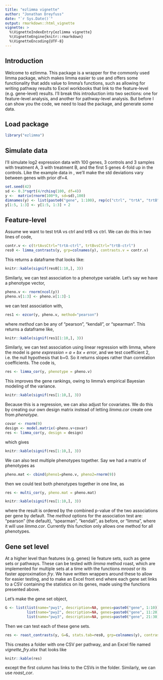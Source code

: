 ```yaml
---
title: "ezlimma vignette"
author: "Jonathan Dreyfuss"
date: "`r Sys.Date()`"
output: rmarkdown::html_vignette
vignette: >
  %\VignetteIndexEntry{ezlimma vignette}
  %\VignetteEngine{knitr::rmarkdown}
  %\VignetteEncoding{UTF-8}
---
```


## Introduction

Welcome to ezlimma. This package is a wrapper for the commonly used limma package, which makes limma easier to use and offers some functionality that adds value to limma's functions, such as allowing for writing pathway results to Excel workbooks that link to the feature-level (e.g. gene-level) results. I'll break this introduction into two sections: one for feature-level analysis, and another for pathway-level analysis. But before I can show you the code, we need to load the package, and generate some data. 

## Load package
```r
library("ezlimma")
```

## Simulate data
I'll simulate log2 expression data with 100 genes, 3 controls and 3 samples with treatment A, 3 with treatment B, and the first 5 genes 4-fold up in the controls. Like the example data in \code{limma} \code{lmFit}, we'll make the std deviations vary between genes with prior df=4.
```r
set.seed(42)
sd <- 0.3*sqrt(4/rchisq(100, df=4))
y <-  matrix(rnorm(100*9, sd=sd),100)
dimnames(y) <- list(paste0("gene", 1:100), rep(c("ctrl", "trtA", "trtB"), each=3))
y[1:5, 1:3] <- y[1:5, 1:3] + 2
```

## Feature-level
Assume we want to test trtA vs ctrl and trtB vs ctrl. We can do this in two lines of code,
```r
contr.v <- c(trtAvsCtrl="trtA-ctrl", trtBvsCtrl="trtB-ctrl")
res0 <- limma_contrasts(y, grp=colnames(y), contrasts.v = contr.v)
```

This returns a dataframe that looks like:
```r
knitr::kable(signif(res0[1:10,], 3))
```

Similarly, we can test association to a phenotype variable. Let's say we have a phenotype vector, 
```r
pheno.v <- rnorm(ncol(y))
pheno.v[1:3] <- pheno.v[1:3]-1
```

we can test association with,
```r
res1 <- ezcor(y, pheno.v, method="pearson")
```

where *method* can be any of "pearson", "kendall", or "spearman". This returns a dataframe like,
```r
knitr::kable(signif(res1[1:10,], 3))
```

Similarly, we can test association using linear regression with limma, where the model is *gene expression = a + bx + error*, and we test coefficient 2, i.e. the null hypothesis that b=0. So it returns slopes rather than correlation coefficients. The code is,
```r
res <- limma_cor(y, phenotype = pheno.v)
```

This improves the gene rankings, owing to limma's empirical Bayesian modeling of the variance.
```r
knitr::kable(signif(res[1:10,], 3))
```

Because this is a regression, we can also adjust for covariates. We do this by creating our own design matrix instead of letting *limma.cor* create one from *phenotype*.
```r
covar <- rnorm(9)
design <- model.matrix(~pheno.v+covar)
res <- limma_cor(y, design = design)
```

which gives
```r
knitr::kable(signif(res[1:10,], 3))
```

We can also test multiple phenotypes together. Say we had a matrix of phenotypes as
```r
pheno.mat <- cbind(pheno1=pheno.v, pheno2=rnorm(9))
```

then we could test both phenotypes together in one line, as
```r
res <- multi_cor(y, pheno.mat = pheno.mat)
```

```r
knitr::kable(signif(res[1:10,], 3))
```

where the result is ordered by the combined p-value of the two associations per gene by default. The *method* options for the association test are: "pearson" (the default), "spearman", "kendall", as before, or "limma", where it will use *limma.cor*. Currently this function only allows one method for all phenotypes.

## Gene set level
At a higher level than features (e.g. genes) lie feature sets, such as gene sets or pathways. These can be tested with *limma* method roast, which are implemented for multiple sets at a time with the functions *mroast* or its faster approximation *fry*. We have written wrappers around these to allow for easier testing, and to make an Excel front end where each gene set links to a CSV containing the statistics on its genes, made using the functions presented above.

Let's make the gene set object,
```r
G <- list(list(name="pwy1", description=NA, genes=paste0("gene", 1:10)),
          list(name="pwy2", description=NA, genes=paste0("gene", 11:20)),
          list(name="pwy3", description=NA, genes=paste0("gene", 21:30)))
```

Then we can test each of these gene sets.
```r
res <- roast_contrasts(y, G=G, stats.tab=res0, grp=colnames(y), contrasts.v = contr.v, fun="fry", name="vignette")
```

This creates a folder with one CSV per pathway, and an Excel file named *vignette_fry.xlsx* that looks like
```r
knitr::kable(res)
```

except the first column has links to the CSVs in the folder. Similarly, we can use *roast_cor*.